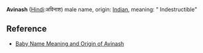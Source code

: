 '''Avinash''' ([[Hindi]]:अविनाश) male name, origin: [[India]]n, meaning: " Indestructible"

== Reference ==

*[http://www.mybaby-name.com/baby-name-full-detail/avinash/19203/1 Baby Name Meaning and Origin of Avinash ]